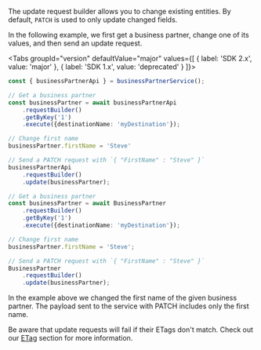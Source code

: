 
The update request builder allows you to change existing entities.
By default, `PATCH` is used to only update changed fields.

In the following example, we first get a business partner, change one of its values, and then send an update request.

<Tabs groupId="version" defaultValue="major" values={[ { label: 'SDK 2.x', value: 'major' }, { label: 'SDK 1.x', value: 'deprecated' } ]}>
<TabItem value="major">

```ts
const { businessPartnerApi } = businessPartnerService();

// Get a business partner
const businessPartner = await businessPartnerApi
    .requestBuilder()
    .getByKey('1')
    .execute({destinationName: 'myDestination'});

// Change first name
businessPartner.firstName = 'Steve'

// Send a PATCH request with `{ "FirstName" : "Steve" }`
businessPartnerApi
    .requestBuilder()
    .update(businessPartner);
```

</TabItem>
<TabItem value="deprecated">

```ts
// Get a business partner
const businessPartner = await BusinessPartner
    .requestBuilder()
    .getByKey('1')
    .execute({destinationName: 'myDestination'});

// Change first name
businessPartner.firstName = 'Steve';

// Send a PATCH request with `{ "FirstName" : "Steve" }`
BusinessPartner
    .requestBuilder()
    .update(businessPartner);
```

</TabItem>
</Tabs>

In the example above we changed the first name of the given business partner.
The payload sent to the service with PATCH includes only the first name.

Be aware that update requests will fail if their ETags don't match.
Check out our [ETag](#handling-of-etags) section for more information.
